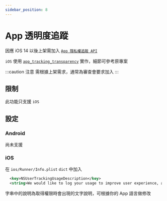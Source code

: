 ```yaml
---
sidebar_position: 8
---
```


# App 透明度追蹤

因應 iOS 14 以後上架需加入 [`App 隱私權追蹤 API`](https://developer.apple.com/documentation/apptrackingtransparency)

`iOS` 使用 [`app_tracking_transparency`](https://pub.dev/packages/app_tracking_transparency) 實作，細節可參考原專案

:::caution 注意
需根據上架需求，通常為審查會要求加入
:::

## 限制

此功能只支援 `iOS`

## 設定

### Android

尚未支援

### iOS

在 `ios/Runner/Info.plist` `dict` 中加入

```xml title='Info.plist'
  <key>NSUserTrackingUsageDescription</key>
  <string>We would like to log your usage to improve user experience, and collect crash report to fix bugs and improve stability.</string>
```

字串中的說明為取得權限時會出現的文字說明，可根據你的 App 語言做修改
